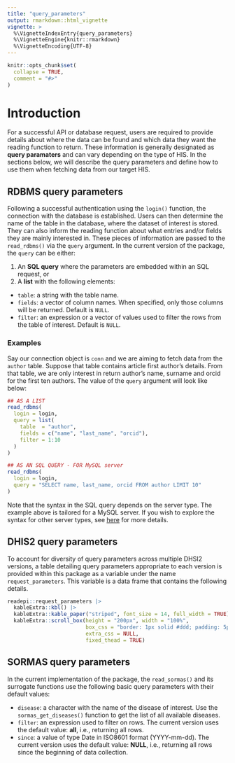 ```yaml
---
title: "query_parameters"
output: rmarkdown::html_vignette
vignette: >
  %\VignetteIndexEntry{query_parameters}
  %\VignetteEngine{knitr::rmarkdown}
  %\VignetteEncoding{UTF-8}
---
```


```r
knitr::opts_chunk$set(
  collapse = TRUE,
  comment = "#>"
)
```

# Introduction

For a successful API or database request, users are required to provide details about where the data can be found and which data they want the reading function to return. These information is generally designated as **query paramaters** and can vary depending on the type of HIS. In the sections below, we will describe the query parameters and define how to use them when fetching data from our target HIS.

## RDBMS query parameters

Following a successful authentication using the `login()` function, the connection with the database is established. Users can then determine the name of the table in the database, where the dataset of interest is stored. They can also inform the reading function about what entries and/or fields they are mainly interested in. These pieces of information are passed to the `read_rdbms()` via the `query` argument. In the current version of the package, the `query` can be either:

1.  An **SQL query** where the parameters are embedded within an SQL request, or
2.  A **list** with the following elements:

-   `table`: a string with the table name.
-   `fields`: a vector of column names. When specified, only those columns will be returned. Default is `NULL`.
-   `filter`: an expression or a vector of values used to filter the rows from the table of interest. Default is `NULL`.

### Examples

Say our connection object is `conn` and we are aiming to fetch data from the `author` table. Suppose that table contains article first author's details. From that table, we are only interest in return author's name, surname and orcid for the first ten authors. The value of the `query` argument will look like below:

```r
## AS A LIST
read_rdbms(
  login = login,
  query = list(
    table  = "author",
    fields = c("name", "last_name", "orcid"),
    filter = 1:10
  )
)

## AS AN SQL QUERY - FOR MySQL server
read_rdbms(
  login = login,
  query = "SELECT name, last_name, orcid FROM author LIMIT 10"
)
```

Note that the syntax in the SQL query depends on the server type. The example above is tailored for a MySQL server. If you wish to explore the syntax for other server types, see [here](https://www.w3schools.com/sqL/) for more details.

## DHIS2 query parameters

To account for diversity of query parameters across multiple DHSI2 versions, a table detailing query parameters appropriate to each version is provided within this package as a variable under the name `request_parameters`. This variable is a data frame that contains the following details.

```r
readepi::request_parameters |>
  kableExtra::kbl() |>
  kableExtra::kable_paper("striped", font_size = 14, full_width = TRUE) |>
  kableExtra::scroll_box(height = "200px", width = "100%",
                         box_css = "border: 1px solid #ddd; padding: 5px; ",
                         extra_css = NULL,
                         fixed_thead = TRUE)
```

## SORMAS query parameters

In the current implementation of the package, the `read_sormas()` and its surrogate functions use the following basic query parameters with their default values:

-   `disease`: a character with the name of the disease of interest. Use the `sormas_get_diseases()` function to get the list of all available diseases.
-   `filter`: an expression used to filter on rows. The current version uses the default value: **all**, i.e., returning all rows.
-   `since`: a value of type Date in ISO8601 format (YYYY-mm-dd). The current version uses the default value: **NULL**, i.e., returning all rows since the beginning of data collection.
